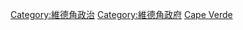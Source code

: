 {{Commonscat|International relations of Cape Verde}}

[[Category:維德角政治|Category:維德角政治]]
[[Category:維德角政府|Category:維德角政府]]
[[Category:非洲各国外交|Cape Verde]]